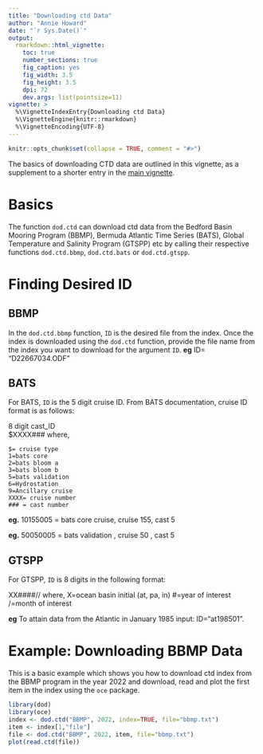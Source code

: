 ```yaml
---
title: "Downloading ctd Data"
author: "Annie Howard"
date: "`r Sys.Date()`"
output:
  rmarkdown::html_vignette:
    toc: true
    number_sections: true
    fig_caption: yes
    fig_width: 3.5
    fig_height: 3.5
    dpi: 72
    dev.args: list(pointsize=11)
vignette: >
  %\VignetteIndexEntry{Downloading ctd Data}
  %\VignetteEngine{knitr::rmarkdown}
  %\VignetteEncoding{UTF-8}
---
```


<!-- HOW TO BUILD THE VIGNETTE. -->
<!-- 1. edit this file in vignettes/ctd.Rmd -->
<!-- 2. in an R console, use setwd() or otherwise move to the oce -->
<!--    directory, and then execute -->
<!--      devtools::build_vignettes() -->
<!-- 3. build oce. In the shell, you might use -->
<!--      cd oce ; echo "devtools::document(roclets=c('rd','collate','vignette'))" | R --no-save -->
<!--      CMD build --compact-vignettes="qpdf" oce -->
<!--      R CMD check oce_1.1-0.tar.gz -->
<!--      R CMD INSTALL oce_1.1-0.tar.gz -->
<!--    where the version number might need updating, or in an R console you might use -->
<!--      devtools::install(build_vignettes=TRUE) -->


```r
knitr::opts_chunk$set(collapse = TRUE, comment = "#>")
```

The basics of downloading CTD data are outlined in this
vignette, as a supplement to a shorter entry in the [main vignette](dod_package.html).

# Basics
The function `dod.ctd` can download ctd data from the Bedford Basin Mooring Program (BBMP), Bermuda Atlantic Time Series (BATS), Global Temperature and Salinity Program (GTSPP) etc by calling their respective functions `dod.ctd.bbmp`, `dod.ctd.bats` or `dod.ctd.gtspp`.

# Finding Desired ID
## BBMP 

In the `dod.ctd.bbmp` function, `ID` is the desired file from the index. Once the index is downloaded using the `dod.ctd` function, provide the file name from the index you want to download for the argument `ID`. **eg** ID= "D22667034.ODF"

## BATS

For BATS, `ID` is the 5 digit cruise ID. From BATS documentation, cruise ID format is as follows:

  8 digit cast_ID 	
        $XXXX###  where,

	$= cruise type
	1=bats core
	2=bats bloom a
	3=bats bloom b
 	5=bats validation
    6=Hydrostation
	9=Ancillary cruise
	XXXX= cruise number
	### = cast number

**eg.**	10155005  = bats core cruise, cruise 155, cast 5

**eg.**	50050005  = bats validation , cruise 50 , cast 5

## GTSPP

For GTSPP, `ID` is 8 digits in the following format:

XX####//  where,
	X=ocean basin initial (at, pa, in)
	#=year of interest
	/=month of interest
	
**eg** To attain data from the Atlantic in January 1985 input: ID="at198501". 

# Example: Downloading BBMP Data

This is a basic example which shows you how to download ctd index from the BBMP program in the year 2022 and download, read and plot the first item in the index using the `oce` package.

```r
library(dod)
library(oce)
index <- dod.ctd("BBMP", 2022, index=TRUE, file="bbmp.txt") 
item <- index[1,"file"]
file <- dod.ctd("BBMP", 2022, item, file="bbmp.txt")
plot(read.ctd(file))
```



